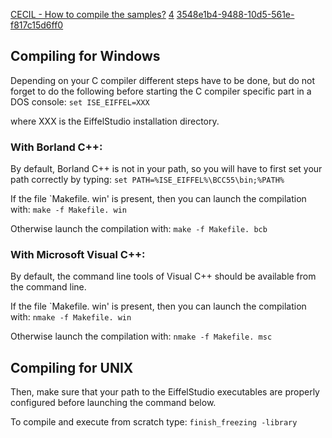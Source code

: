 [[Property:title|CECIL - How to compile the samples?]]
[[Property:weight|4]]
[[Property:uuid|3548e1b4-9488-10d5-561e-f817c15d6ff0]]
==Compiling for Windows==

Depending on your C compiler different steps have to be done, but do not forget to do the following before starting the C compiler specific part in a DOS console:
<code>set ISE_EIFFEL=XXX</code>

where XXX is the EiffelStudio installation directory. 

===With Borland C++:===

By default, Borland C++ is not in your path, so you will have to first set your path correctly by typing:
<code>set PATH=%ISE_EIFFEL%\BCC55\bin;%PATH%</code>

If the file `Makefile. win' is present, then you can launch the compilation with:
<code>make -f Makefile. win</code>

Otherwise launch the compilation with:
<code>make -f Makefile. bcb</code>

===With Microsoft Visual C++:===

By default, the command line tools of Visual C++ should be available from the command line. 

If the file `Makefile. win' is present, then you can launch the compilation with:
<code>nmake -f Makefile. win</code>

Otherwise launch the compilation with:
<code>nmake -f Makefile. msc</code>

==Compiling for UNIX==

Then, make sure that your path to the EiffelStudio executables are properly configured before launching the command below. 

To compile and execute from scratch type:
<code>finish_freezing -library</code>




